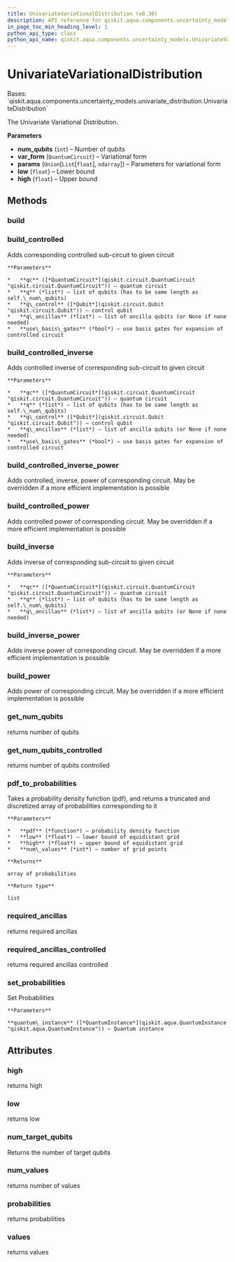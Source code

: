```yaml
---
title: UnivariateVariationalDistribution (v0.30)
description: API reference for qiskit.aqua.components.uncertainty_models.UnivariateVariationalDistribution in qiskit v0.30
in_page_toc_min_heading_level: 1
python_api_type: class
python_api_name: qiskit.aqua.components.uncertainty_models.UnivariateVariationalDistribution
---
```


# UnivariateVariationalDistribution

<Class id="qiskit.aqua.components.uncertainty_models.UnivariateVariationalDistribution" isDedicatedPage={true} github="https://github.com/qiskit-community/qiskit-aqua/tree/stable/0.9/qiskit/aqua/components/uncertainty_models/univariate_variational_distribution.py" signature="UnivariateVariationalDistribution(num_qubits, var_form, params, low=0, high=1)" modifiers="class">
  Bases: `qiskit.aqua.components.uncertainty_models.univariate_distribution.UnivariateDistribution`

  The Univariate Variational Distribution.

  **Parameters**

  *   **num\_qubits** (`int`) – Number of qubits
  *   **var\_form** (`QuantumCircuit`) – Variational form
  *   **params** (`Union`\[`List`\[`float`], `ndarray`]) – Parameters for variational form
  *   **low** (`float`) – Lower bound
  *   **high** (`float`) – Upper bound

  ## Methods

  <span id="qiskit-aqua-components-uncertainty-models-univariatevariationaldistribution-build" />

  ### build

  <Function id="qiskit.aqua.components.uncertainty_models.UnivariateVariationalDistribution.build" signature="UnivariateVariationalDistribution.build(qc, q, q_ancillas=None, params=None)" />

  <span id="qiskit-aqua-components-uncertainty-models-univariatevariationaldistribution-build-controlled" />

  ### build\_controlled

  <Function id="qiskit.aqua.components.uncertainty_models.UnivariateVariationalDistribution.build_controlled" signature="UnivariateVariationalDistribution.build_controlled(qc, q, q_control, q_ancillas=None, use_basis_gates=True)">
    Adds corresponding controlled sub-circuit to given circuit

    **Parameters**

    *   **qc** ([*QuantumCircuit*](qiskit.circuit.QuantumCircuit "qiskit.circuit.QuantumCircuit")) – quantum circuit
    *   **q** (*list*) – list of qubits (has to be same length as self.\_num\_qubits)
    *   **q\_control** ([*Qubit*](qiskit.circuit.Qubit "qiskit.circuit.Qubit")) – control qubit
    *   **q\_ancillas** (*list*) – list of ancilla qubits (or None if none needed)
    *   **use\_basis\_gates** (*bool*) – use basis gates for expansion of controlled circuit
  </Function>

  <span id="qiskit-aqua-components-uncertainty-models-univariatevariationaldistribution-build-controlled-inverse" />

  ### build\_controlled\_inverse

  <Function id="qiskit.aqua.components.uncertainty_models.UnivariateVariationalDistribution.build_controlled_inverse" signature="UnivariateVariationalDistribution.build_controlled_inverse(qc, q, q_control, q_ancillas=None, use_basis_gates=True)">
    Adds controlled inverse of corresponding sub-circuit to given circuit

    **Parameters**

    *   **qc** ([*QuantumCircuit*](qiskit.circuit.QuantumCircuit "qiskit.circuit.QuantumCircuit")) – quantum circuit
    *   **q** (*list*) – list of qubits (has to be same length as self.\_num\_qubits)
    *   **q\_control** ([*Qubit*](qiskit.circuit.Qubit "qiskit.circuit.Qubit")) – control qubit
    *   **q\_ancillas** (*list*) – list of ancilla qubits (or None if none needed)
    *   **use\_basis\_gates** (*bool*) – use basis gates for expansion of controlled circuit
  </Function>

  <span id="qiskit-aqua-components-uncertainty-models-univariatevariationaldistribution-build-controlled-inverse-power" />

  ### build\_controlled\_inverse\_power

  <Function id="qiskit.aqua.components.uncertainty_models.UnivariateVariationalDistribution.build_controlled_inverse_power" signature="UnivariateVariationalDistribution.build_controlled_inverse_power(qc, q, q_control, power, q_ancillas=None, use_basis_gates=True)">
    Adds controlled, inverse, power of corresponding circuit. May be overridden if a more efficient implementation is possible
  </Function>

  <span id="qiskit-aqua-components-uncertainty-models-univariatevariationaldistribution-build-controlled-power" />

  ### build\_controlled\_power

  <Function id="qiskit.aqua.components.uncertainty_models.UnivariateVariationalDistribution.build_controlled_power" signature="UnivariateVariationalDistribution.build_controlled_power(qc, q, q_control, power, q_ancillas=None, use_basis_gates=True)">
    Adds controlled power of corresponding circuit. May be overridden if a more efficient implementation is possible
  </Function>

  <span id="qiskit-aqua-components-uncertainty-models-univariatevariationaldistribution-build-inverse" />

  ### build\_inverse

  <Function id="qiskit.aqua.components.uncertainty_models.UnivariateVariationalDistribution.build_inverse" signature="UnivariateVariationalDistribution.build_inverse(qc, q, q_ancillas=None)">
    Adds inverse of corresponding sub-circuit to given circuit

    **Parameters**

    *   **qc** ([*QuantumCircuit*](qiskit.circuit.QuantumCircuit "qiskit.circuit.QuantumCircuit")) – quantum circuit
    *   **q** (*list*) – list of qubits (has to be same length as self.\_num\_qubits)
    *   **q\_ancillas** (*list*) – list of ancilla qubits (or None if none needed)
  </Function>

  <span id="qiskit-aqua-components-uncertainty-models-univariatevariationaldistribution-build-inverse-power" />

  ### build\_inverse\_power

  <Function id="qiskit.aqua.components.uncertainty_models.UnivariateVariationalDistribution.build_inverse_power" signature="UnivariateVariationalDistribution.build_inverse_power(qc, q, power, q_ancillas=None)">
    Adds inverse power of corresponding circuit. May be overridden if a more efficient implementation is possible
  </Function>

  <span id="qiskit-aqua-components-uncertainty-models-univariatevariationaldistribution-build-power" />

  ### build\_power

  <Function id="qiskit.aqua.components.uncertainty_models.UnivariateVariationalDistribution.build_power" signature="UnivariateVariationalDistribution.build_power(qc, q, power, q_ancillas=None)">
    Adds power of corresponding circuit. May be overridden if a more efficient implementation is possible
  </Function>

  <span id="qiskit-aqua-components-uncertainty-models-univariatevariationaldistribution-get-num-qubits" />

  ### get\_num\_qubits

  <Function id="qiskit.aqua.components.uncertainty_models.UnivariateVariationalDistribution.get_num_qubits" signature="UnivariateVariationalDistribution.get_num_qubits()">
    returns number of qubits
  </Function>

  <span id="qiskit-aqua-components-uncertainty-models-univariatevariationaldistribution-get-num-qubits-controlled" />

  ### get\_num\_qubits\_controlled

  <Function id="qiskit.aqua.components.uncertainty_models.UnivariateVariationalDistribution.get_num_qubits_controlled" signature="UnivariateVariationalDistribution.get_num_qubits_controlled()">
    returns number of qubits controlled
  </Function>

  <span id="qiskit-aqua-components-uncertainty-models-univariatevariationaldistribution-pdf-to-probabilities" />

  ### pdf\_to\_probabilities

  <Function id="qiskit.aqua.components.uncertainty_models.UnivariateVariationalDistribution.pdf_to_probabilities" signature="UnivariateVariationalDistribution.pdf_to_probabilities(pdf, low, high, num_values)" modifiers="static">
    Takes a probability density function (pdf), and returns a truncated and discretized array of probabilities corresponding to it

    **Parameters**

    *   **pdf** (*function*) – probability density function
    *   **low** (*float*) – lower bound of equidistant grid
    *   **high** (*float*) – upper bound of equidistant grid
    *   **num\_values** (*int*) – number of grid points

    **Returns**

    array of probabilities

    **Return type**

    list
  </Function>

  <span id="qiskit-aqua-components-uncertainty-models-univariatevariationaldistribution-required-ancillas" />

  ### required\_ancillas

  <Function id="qiskit.aqua.components.uncertainty_models.UnivariateVariationalDistribution.required_ancillas" signature="UnivariateVariationalDistribution.required_ancillas()">
    returns required ancillas
  </Function>

  <span id="qiskit-aqua-components-uncertainty-models-univariatevariationaldistribution-required-ancillas-controlled" />

  ### required\_ancillas\_controlled

  <Function id="qiskit.aqua.components.uncertainty_models.UnivariateVariationalDistribution.required_ancillas_controlled" signature="UnivariateVariationalDistribution.required_ancillas_controlled()">
    returns required ancillas controlled
  </Function>

  <span id="qiskit-aqua-components-uncertainty-models-univariatevariationaldistribution-set-probabilities" />

  ### set\_probabilities

  <Function id="qiskit.aqua.components.uncertainty_models.UnivariateVariationalDistribution.set_probabilities" signature="UnivariateVariationalDistribution.set_probabilities(quantum_instance)">
    Set Probabilities

    **Parameters**

    **quantum\_instance** ([*QuantumInstance*](qiskit.aqua.QuantumInstance "qiskit.aqua.QuantumInstance")) – Quantum instance
  </Function>

  ## Attributes

  ### high

  <Attribute id="qiskit.aqua.components.uncertainty_models.UnivariateVariationalDistribution.high">
    returns high
  </Attribute>

  ### low

  <Attribute id="qiskit.aqua.components.uncertainty_models.UnivariateVariationalDistribution.low">
    returns low
  </Attribute>

  ### num\_target\_qubits

  <Attribute id="qiskit.aqua.components.uncertainty_models.UnivariateVariationalDistribution.num_target_qubits">
    Returns the number of target qubits
  </Attribute>

  ### num\_values

  <Attribute id="qiskit.aqua.components.uncertainty_models.UnivariateVariationalDistribution.num_values">
    returns number of values
  </Attribute>

  ### probabilities

  <Attribute id="qiskit.aqua.components.uncertainty_models.UnivariateVariationalDistribution.probabilities">
    returns probabilities
  </Attribute>

  ### values

  <Attribute id="qiskit.aqua.components.uncertainty_models.UnivariateVariationalDistribution.values">
    returns values
  </Attribute>
</Class>

